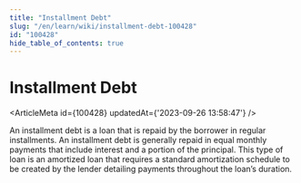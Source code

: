 ```yaml
---
title: "Installment Debt"
slug: "/en/learn/wiki/installment-debt-100428"
id: "100428"
hide_table_of_contents: true
---
```



# Installment Debt

<ArticleMeta id={100428} updatedAt={'2023-09-26 13:58:47'} />
<div className='border-solid border-b border-t-0 my-4 border-[var(--ifm-color-gray-300)]' />

An installment debt is a loan that is repaid by the borrower in regular installments. An installment debt is generally repaid in equal monthly payments that include interest and a portion of the principal. This type of loan is an amortized loan that requires a standard amortization schedule to be created by the lender detailing payments throughout the loan’s duration.

